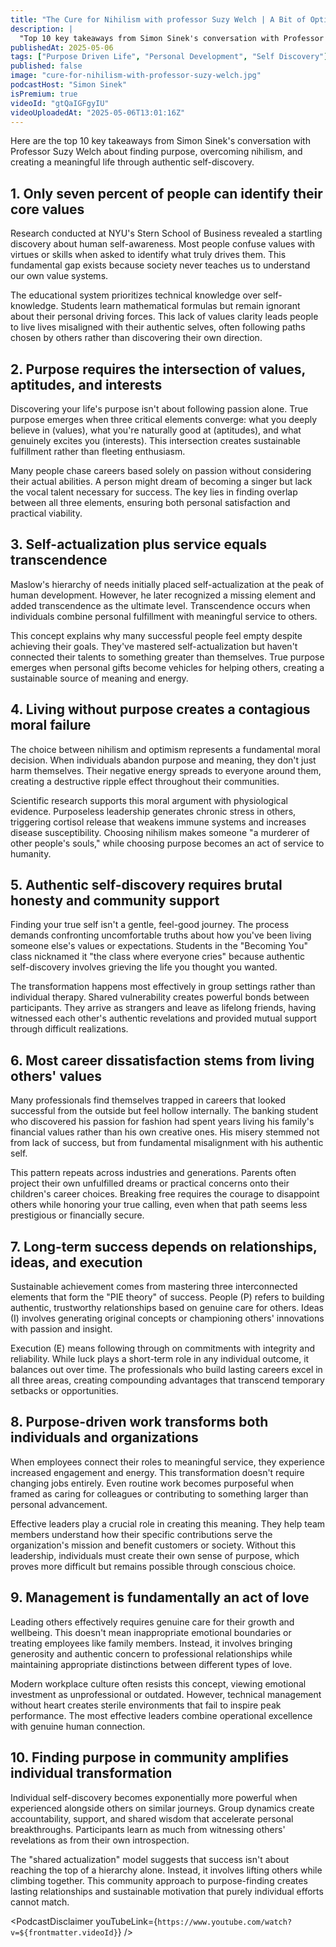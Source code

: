 ```yaml
---
title: "The Cure for Nihilism with professor Suzy Welch | A Bit of Optimism Podcast"
description: |
  "Top 10 key takeaways from Simon Sinek's conversation with Professor Suzy Welch about finding purpose, overcoming nihilism, and creating a meaningful life through authentic self-discovery."
publishedAt: 2025-05-06
tags: ["Purpose Driven Life", "Personal Development", "Self Discovery"]
published: false
image: "cure-for-nihilism-with-professor-suzy-welch.jpg"
podcastHost: "Simon Sinek"
isPremium: true
videoId: "gtQaIGFgyIU"
videoUploadedAt: "2025-05-06T13:01:16Z"
---
```



<PodcastSummaryPageLayout frontmatter={frontmatter}>
Here are the top 10 key takeaways from Simon Sinek's conversation with Professor Suzy Welch about finding purpose, overcoming nihilism, and creating a meaningful life through authentic self-discovery.

## 1. Only seven percent of people can identify their core values

Research conducted at NYU's Stern School of Business revealed a startling discovery about human self-awareness. Most people confuse values with virtues or skills when asked to identify what truly drives them. This fundamental gap exists because society never teaches us to understand our own value systems.

The educational system prioritizes technical knowledge over self-knowledge. Students learn mathematical formulas but remain ignorant about their personal driving forces. This lack of values clarity leads people to live lives misaligned with their authentic selves, often following paths chosen by others rather than discovering their own direction.

## 2. Purpose requires the intersection of values, aptitudes, and interests

Discovering your life's purpose isn't about following passion alone. True purpose emerges when three critical elements converge: what you deeply believe in (values), what you're naturally good at (aptitudes), and what genuinely excites you (interests). This intersection creates sustainable fulfillment rather than fleeting enthusiasm.

Many people chase careers based solely on passion without considering their actual abilities. A person might dream of becoming a singer but lack the vocal talent necessary for success. The key lies in finding overlap between all three elements, ensuring both personal satisfaction and practical viability.

## 3. Self-actualization plus service equals transcendence

Maslow's hierarchy of needs initially placed self-actualization at the peak of human development. However, he later recognized a missing element and added transcendence as the ultimate level. Transcendence occurs when individuals combine personal fulfillment with meaningful service to others.

This concept explains why many successful people feel empty despite achieving their goals. They've mastered self-actualization but haven't connected their talents to something greater than themselves. True purpose emerges when personal gifts become vehicles for helping others, creating a sustainable source of meaning and energy.

## 4. Living without purpose creates a contagious moral failure

The choice between nihilism and optimism represents a fundamental moral decision. When individuals abandon purpose and meaning, they don't just harm themselves. Their negative energy spreads to everyone around them, creating a destructive ripple effect throughout their communities.

Scientific research supports this moral argument with physiological evidence. Purposeless leadership generates chronic stress in others, triggering cortisol release that weakens immune systems and increases disease susceptibility. Choosing nihilism makes someone "a murderer of other people's souls," while choosing purpose becomes an act of service to humanity.

## 5. Authentic self-discovery requires brutal honesty and community support

Finding your true self isn't a gentle, feel-good journey. The process demands confronting uncomfortable truths about how you've been living someone else's values or expectations. Students in the "Becoming You" class nicknamed it "the class where everyone cries" because authentic self-discovery involves grieving the life you thought you wanted.

The transformation happens most effectively in group settings rather than individual therapy. Shared vulnerability creates powerful bonds between participants. They arrive as strangers and leave as lifelong friends, having witnessed each other's authentic revelations and provided mutual support through difficult realizations.

## 6. Most career dissatisfaction stems from living others' values

Many professionals find themselves trapped in careers that looked successful from the outside but feel hollow internally. The banking student who discovered his passion for fashion had spent years living his family's financial values rather than his own creative ones. His misery stemmed not from lack of success, but from fundamental misalignment with his authentic self.

This pattern repeats across industries and generations. Parents often project their own unfulfilled dreams or practical concerns onto their children's career choices. Breaking free requires the courage to disappoint others while honoring your true calling, even when that path seems less prestigious or financially secure.

## 7. Long-term success depends on relationships, ideas, and execution

Sustainable achievement comes from mastering three interconnected elements that form the "PIE theory" of success. People (P) refers to building authentic, trustworthy relationships based on genuine care for others. Ideas (I) involves generating original concepts or championing others' innovations with passion and insight.

Execution (E) means following through on commitments with integrity and reliability. While luck plays a short-term role in any individual outcome, it balances out over time. The professionals who build lasting careers excel in all three areas, creating compounding advantages that transcend temporary setbacks or opportunities.

## 8. Purpose-driven work transforms both individuals and organizations

When employees connect their roles to meaningful service, they experience increased engagement and energy. This transformation doesn't require changing jobs entirely. Even routine work becomes purposeful when framed as caring for colleagues or contributing to something larger than personal advancement.

Effective leaders play a crucial role in creating this meaning. They help team members understand how their specific contributions serve the organization's mission and benefit customers or society. Without this leadership, individuals must create their own sense of purpose, which proves more difficult but remains possible through conscious choice.

## 9. Management is fundamentally an act of love

Leading others effectively requires genuine care for their growth and wellbeing. This doesn't mean inappropriate emotional boundaries or treating employees like family members. Instead, it involves bringing generosity and authentic concern to professional relationships while maintaining appropriate distinctions between different types of love.

Modern workplace culture often resists this concept, viewing emotional investment as unprofessional or outdated. However, technical management without heart creates sterile environments that fail to inspire peak performance. The most effective leaders combine operational excellence with genuine human connection.

## 10. Finding purpose in community amplifies individual transformation

Individual self-discovery becomes exponentially more powerful when experienced alongside others on similar journeys. Group dynamics create accountability, support, and shared wisdom that accelerate personal breakthroughs. Participants learn as much from witnessing others' revelations as from their own introspection.

The "shared actualization" model suggests that success isn't about reaching the top of a hierarchy alone. Instead, it involves lifting others while climbing together. This community approach to purpose-finding creates lasting relationships and sustainable motivation that purely individual efforts cannot match.

<PodcastDisclaimer
  youTubeLink={`https://www.youtube.com/watch?v=${frontmatter.videoId}`}
/>

</PodcastSummaryPageLayout>
